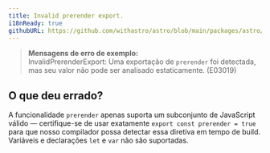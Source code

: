 ```yaml
---
title: Invalid prerender export.
i18nReady: true
githubURL: https://github.com/withastro/astro/blob/main/packages/astro/src/core/errors/errors-data.ts
---
```


> **Mensagens de erro de exemplo:**<br/>
InvalidPrerenderExport: Uma exportação de `prerender` foi detectada, mas seu valor não pode ser analisado estaticamente. (E03019)

## O que deu errado?

A funcionalidade `prerender` apenas suporta um subconjunto de JavaScript válido — certifique-se de usar exatamente `export const prerender = true` para que nosso compilador possa detectar essa diretiva em tempo de build. Variáveis e declarações `let` e `var` não são suportadas.



